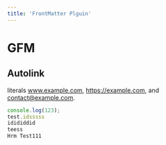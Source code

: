 ```yaml
---
title: 'FrontMatter Plguin'
---
```



<Counter />

# GFM 

## Autolink 

literals www.example.com, https://example.com, and contact@example.com.

```js
console.log(123);
test.idsssss
idididdid
teess
Hrm Test111
```